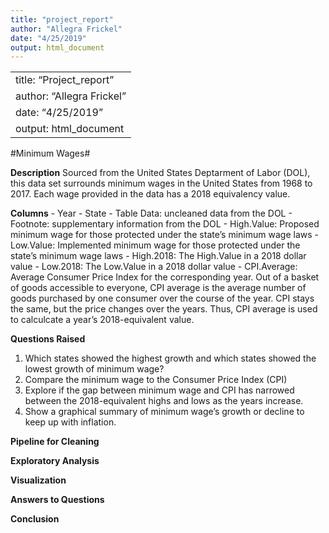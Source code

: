 ```yaml
---
title: "project_report"
author: "Allegra Frickel"
date: "4/25/2019"
output: html_document
---
```


---
title: "Project_report"
author: "Allegra Frickel"
date: "4/25/2019"
output: html_document
---

#Minimum Wages#

**Description**
Sourced from the United States Deptarment of Labor (DOL), this data set surrounds minimum wages in the United States from 1968 to 2017. Each wage provided in the data has a 2018 equivalency value.

**Columns**
- Year
- State
- Table Data: uncleaned data from the DOL
- Footnote: supplementary information from the DOL
- High.Value: Proposed minimum wage for those protected under the state's minimum wage laws
- Low.Value: Implemented minimum wage for those protected under the state's minimum wage laws
- High.2018: The High.Value in a 2018 dollar value
- Low.2018: The Low.Value in a 2018 dollar value
- CPI.Average: Average Consumer Price Index for the corresponding year. Out of a basket of goods accessible to everyone, CPI average is the average number of goods purchased by one consumer over the course of the year. CPI stays the same, but the price changes over the years. Thus, CPI average is used to calculcate a year's 2018-equivalent value.

**Questions Raised**

1. Which states showed the highest growth and which states showed the lowest growth of minimum wage?
2. Compare the minimum wage to the Consumer Price Index (CPI)
3. Explore if the gap between minimum wage and CPI has narrowed between the 2018-equivalent highs and lows as the years increase.
4. Show a graphical summary of minimum wage's growth or decline to keep up with inflation.

**Pipeline for Cleaning**

**Exploratory Analysis**

**Visualization**

**Answers to Questions**

**Conclusion**
